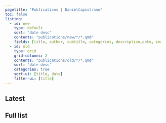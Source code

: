 ```yaml
---
pagetitle: "Publications | DanielCapistrano"
toc: false
listing:
  - id: new
    type: default
    sort: "date desc"
    contents: "publications/new/*/*.qmd"
    fields: [title, author, subtitle, categories, description,date, image]
  - id: old
    type: grid
    grid-columns: 2
    contents: "publications/old/*/*.qmd"
    sort: "date desc"
    categories: true
    sort-ui: [title, date]
    filter-ui: [title]
---
```


## Latest

:::{#new .column-body-outset-left} 
:::


## Full list


:::{#old}
:::

